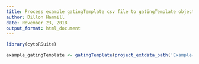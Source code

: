 ```yaml
---
title: Process example gatingTemplate csv file to gatingTemplate object.
author: Dillon Hammill
date: November 23, 2018
output_format: html_document
---
```


```r
library(cytoRSuite)

example_gatingTemplate <- gatingTemplate(project_extdata_path('Example-gatingTemplate.csv'))
```
